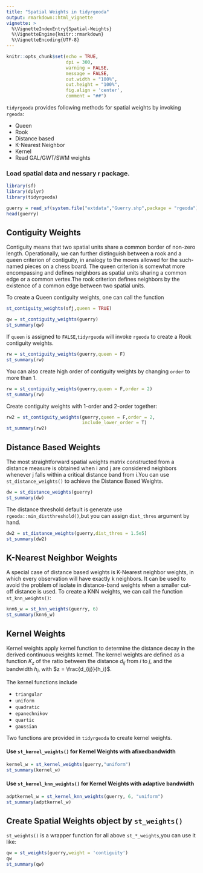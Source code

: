 ```yaml
---
title: "Spatial Weights in tidyrgeoda"
output: rmarkdown::html_vignette
vignette: >
  %\VignetteIndexEntry{Spatial-Weights}
  %\VignetteEngine{knitr::rmarkdown}
  %\VignetteEncoding{UTF-8}
---
```


```r
knitr::opts_chunk$set(echo = TRUE,
                      dpi = 300,
                      warning = FALSE,
                      message = FALSE,
                      out.width = "100%",
                      out.height = "100%",
                      fig.align = 'center',
                      comment = "##")
```

`tidyrgeoda` provides following methods for spatial weights by invoking `rgeoda`:

* Queen
* Rook
* Distance based
* K-Nearest Neighbor
* Kernel
* Read GAL/GWT/SWM weights

### Load spatial data and nessary r package.

```r
library(sf)
library(dplyr)
library(tidyrgeoda)

guerry = read_sf(system.file("extdata","Guerry.shp",package = "rgeoda"))
head(guerry)
```

## Contiguity Weights

Contiguity means that two spatial units share a common border of non-zero length. Operationally, we can further distinguish between a rook and a queen criterion of contiguity, in analogy to the moves allowed for the such-named pieces on a chess board. The queen criterion is somewhat more encompassing and defines neighbors as spatial units sharing a common edge or a common vertex.The rook criterion defines neighbors by the existence of a common edge between two spatial units.

To create a Queen contiguity weights, one can call the function

```r
st_contiguity_weights(sfj,queen = TRUE)
``` 

```r
qw = st_contiguity_weights(guerry)
st_summary(qw)
```


If `queen` is assigned to `FALSE`,`tidyrgeoda` will invoke `rgeoda` to create a Rook contiguity weights.

```r
rw = st_contiguity_weights(guerry,queen = F)
st_summary(rw)
```

You can also create high order of contiguity weights by changing `order` to more than 1.

```r
rw = st_contiguity_weights(guerry,queen = F,order = 2)
st_summary(rw)
```

Create contiguity weights with 1-order and 2-order together:

```r
rw2 = st_contiguity_weights(guerry,queen = F,order = 2,
                            include_lower_order = T)
st_summary(rw2)
```

## Distance Based Weights

The most straightforward spatial weights matrix constructed from a distance measure is obtained when i and j are considered neighbors whenever j falls within a critical distance band from i.You can use `st_distance_weights()` to achieve the Distance Based Weights.

```r
dw = st_distance_weights(guerry)
st_summary(dw)
```

The distance threshold default is generate use `rgeoda::min_distthreshold()`,but you can assign `dist_thres` argument by hand.

```r
dw2 = st_distance_weights(guerry,dist_thres = 1.5e5)
st_summary(dw2)
```

## K-Nearest Neighbor Weights

A special case of distance based weights is K-Nearest neighbor weights, in which every observation will have exactly k neighbors. It can be used to avoid the problem of isolate in distance-band weights when a smaller cut-off distance is used. To create a KNN weights, we can call the function `st_knn_weights()`:

```r
knn6_w = st_knn_weights(guerry, 6)
st_summary(knn6_w)
```

## Kernel Weights

Kernel weights apply kernel function to determine the distance decay in the derived continuous weights kernel. The kernel weights are defined as a function $K_{z}$ of the ratio between the distance $d_{ij}$ from $i$ to $j$, and the bandwidth $h_i$, with $z = \frac{d_{ij}}{h_i}$. 

The kernel functions include

* `triangular`
* `uniform`
* `quadratic`
* `epanechnikov`
* `quartic`
* `gaussian`

Two functions are provided in `tidyrgeoda` to create kernel weights.

#### Use `st_kernel_weights()` for Kernel Weights with afixedbandwidth

```r
kernel_w = st_kernel_weights(guerry,"uniform")
st_summary(kernel_w)
```

#### Use `st_kernel_knn_weights()` for Kernel Weights with adaptive bandwidth

```r
adptkernel_w = st_kernel_knn_weights(guerry, 6, "uniform")
st_summary(adptkernel_w)
```

## Create Spatial Weights object by `st_weights()`

`st_weights()` is a wrapper function for all above `st_*_weights`,you can use it like:

```r
qw = st_weights(guerry,weight = 'contiguity')
qw
st_summary(qw)
```
